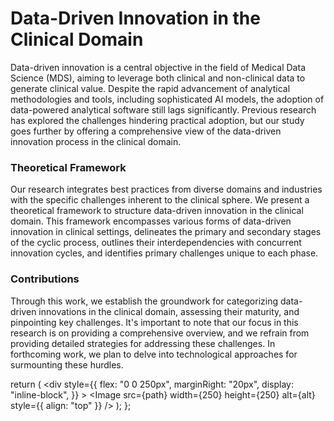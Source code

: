 # Data-Driven Innovation in the Clinical Domain

Data-driven innovation is a central objective in the field of Medical Data Science (MDS), aiming to leverage both clinical and non-clinical data to generate clinical value. Despite the rapid advancement of analytical methodologies and tools, including sophisticated AI models, the adoption of data-powered analytical software still lags significantly. Previous research has explored the challenges hindering practical adoption, but our study goes further by offering a comprehensive view of the data-driven innovation process in the clinical domain.

### Theoretical Framework

Our research integrates best practices from diverse domains and industries with the specific challenges inherent to the clinical sphere. We present a theoretical framework to structure data-driven innovation in the clinical domain. This framework encompasses various forms of data-driven innovation in clinical settings, delineates the primary and secondary stages of the cyclic process, outlines their interdependencies with concurrent innovation cycles, and identifies primary challenges unique to each phase.

### Contributions

Through this work, we establish the groundwork for categorizing data-driven innovations in the clinical domain, assessing their maturity, and pinpointing key challenges. It's important to note that our focus in this research is on providing a comprehensive overview, and we refrain from providing detailed strategies for addressing these challenges. In forthcoming work, we plan to delve into technological approaches for surmounting these hurdles.

  return (
    <div
      style={{
        flex: "0 0 250px",
        marginRight: "20px",
        display: "inline-block",
      }}
    >
      <Image
        src={path}
        width={250}
        height={250}
        alt={alt}
        style={{ align: "top" }}
      />
    </div>
  );
};

<div style={{ display: "flex", alignItems: "center", justifyContent: "left" }}>
  <Logo
    path="/images/UKLogo.png"
    alt="Logo of the University of Cologne"
  ></Logo>
  <Logo path="/images/MeDicLogo.png" alt="Logo of the MeDIC"></Logo>
</div>
